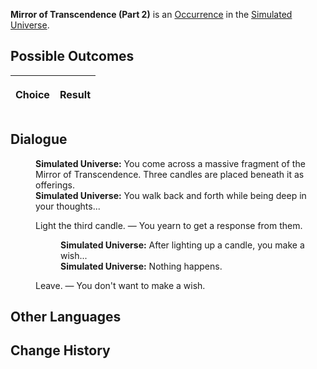 {{Simulated Universe Event Infobox
|title         = Mirror of Transcendence (Part 2)
|image         = Random Event Normal.png
|type          =
|domains_su    = Occurrence
|domains_ext   = Occurrence
|domains_swarm = 
|domains_gng   = 
|requirements  =
|prev          = {{tx}}
|next          = {{tx}}
|indexRewards  =
|characters    = 
}}
'''Mirror of Transcendence (Part 2)''' is an [[Simulated Universe/Occurrence|Occurrence]] in the [[Simulated Universe]].

==Possible Outcomes==
{| class="article-table"
!Choice
!Result

|}

<!--
==Gameplay Notes==

-->
==Dialogue==
{{Dialogue Start}}
:'''Simulated Universe:''' You come across a massive fragment of the Mirror of Transcendence. Three candles are placed beneath it as offerings.
:'''Simulated Universe:''' You walk back and forth while being deep in your thoughts...
:{{DIcon|Star}} Light the third candle. &mdash; You yearn to get a response from them.
::'''Simulated Universe:''' After lighting up a candle, you make a wish...
::'''Simulated Universe:''' Nothing happens.
:{{DIcon|Star}} Leave. &mdash; You don't want to make a wish.
{{Dialogue End}}

==Other Languages==
{{Other Languages
|en    = Mirror of Transcendence (Part 2)
|zhs   = 超验之镜（其二）
|zht   = 超驗之鏡（其二）
|ja    = 超越の鏡（その2）
|ko    = 초월의 거울 (2)
|es    = Espejo de la Trascendencia (II)
|fr    = Miroir de la transcendance (partie 2)
|ru    = Трансцендентальное зеркало II
|th    = กระจกแจ้งประจักษ์ 2
|vi    = Gương Siêu Việt 2
|de    = Spiegel der Transzendenz (Teil 2)
|id    = Cermin Transenden (2)
|pt    = Espelho da Transcendência (Parte 2)
}}

==Change History==
{{Change History|1.0}}
